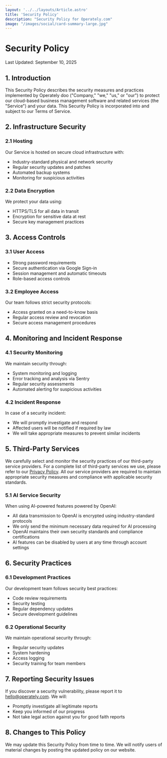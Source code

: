 ```yaml
---
layout: '../../layouts/Article.astro'
title: 'Security Policy'
description: "Security Policy for Operately.com"
image: "/images/social/card-summary-large.jpg"
---
```


# Security Policy

Last Updated: September 10, 2025

## 1. Introduction

This Security Policy describes the security measures and practices implemented by Operately doo ("Company," "we," "us," or "our") to protect our cloud-based business management software and related services (the "Service") and your data. This Security Policy is incorporated into and subject to our Terms of Service.

## 2. Infrastructure Security

### 2.1 Hosting
Our Service is hosted on secure cloud infrastructure with:
- Industry-standard physical and network security
- Regular security updates and patches
- Automated backup systems
- Monitoring for suspicious activities

### 2.2 Data Encryption
We protect your data using:
- HTTPS/TLS for all data in transit
- Encryption for sensitive data at rest
- Secure key management practices

## 3. Access Controls

### 3.1 User Access
- Strong password requirements
- Secure authentication via Google Sign-in
- Session management and automatic timeouts
- Role-based access controls

### 3.2 Employee Access
Our team follows strict security protocols:
- Access granted on a need-to-know basis
- Regular access review and revocation
- Secure access management procedures

## 4. Monitoring and Incident Response

### 4.1 Security Monitoring
We maintain security through:
- System monitoring and logging
- Error tracking and analysis via Sentry
- Regular security assessments
- Automated alerting for suspicious activities

### 4.2 Incident Response
In case of a security incident:
- We will promptly investigate and respond
- Affected users will be notified if required by law
- We will take appropriate measures to prevent similar incidents

## 5. Third-Party Services

We carefully select and monitor the security practices of our third-party service providers. For a complete list of third-party services we use, please refer to our [Privacy Policy](/legal/privacy-policy). All our service providers are required to maintain appropriate security measures and compliance with applicable security standards.

### 5.1 AI Service Security

When using AI-powered features powered by OpenAI:
- All data transmission to OpenAI is encrypted using industry-standard protocols
- We only send the minimum necessary data required for AI processing
- OpenAI maintains their own security standards and compliance certifications
- AI features can be disabled by users at any time through account settings

## 6. Security Practices

### 6.1 Development Practices
Our development team follows security best practices:
- Code review requirements
- Security testing
- Regular dependency updates
- Secure development guidelines

### 6.2 Operational Security
We maintain operational security through:
- Regular security updates
- System hardening
- Access logging
- Security training for team members

## 7. Reporting Security Issues

If you discover a security vulnerability, please report it to hello@operately.com. We will:
- Promptly investigate all legitimate reports
- Keep you informed of our progress
- Not take legal action against you for good faith reports

## 8. Changes to This Policy

We may update this Security Policy from time to time. We will notify users of material changes by posting the updated policy on our website.
